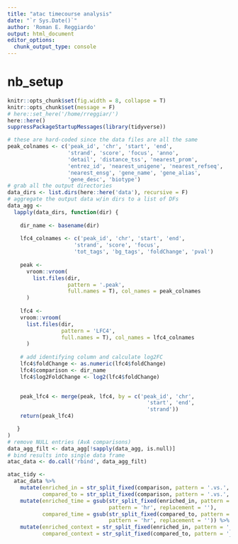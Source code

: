 ```yaml
---
title: "atac timecourse analysis"
date: "`r Sys.Date()`"
author: 'Roman E. Reggiardo'
output: html_document
editor_options: 
  chunk_output_type: console
---
```

# nb_setup
```r
knitr::opts_chunk$set(fig.width = 8, collapse = T)
knitr::opts_chunk$set(message = F)
# here::set_here('/home/rreggiar/')
here::here()
suppressPackageStartupMessages(library(tidyverse))
```

```r
# these are hard-coded since the data files are all the same
peak_colnames <- c('peak_id', 'chr', 'start', 'end',
                   'strand', 'score', 'focus', 'anno',
                   'detail', 'distance_tss', 'nearest_prom',
                   'entrez_id', 'nearest_unigene', 'nearest_refseq',
                   'nearest_ensg', 'gene_name', 'gene_alias', 
                   'gene_desc', 'biotype')
# grab all the output directories
data_dirs <- list.dirs(here::here('data'), recursive = F)
# aggregate the output data w/in dirs to a list of DFs
data_agg <- 
  lapply(data_dirs, function(dir) { 
  
    dir_name <- basename(dir)
    
    lfc4_colnames <- c('peak_id', 'chr', 'start', 'end',
                     'strand', 'score', 'focus', 
                     'tot_tags', 'bg_tags', 'foldChange', 'pval')
    
    peak <- 
      vroom::vroom(
        list.files(dir, 
                   pattern = '.peak',
                   full.names = T), col_names = peak_colnames
      )
    
    lfc4 <- 
    vroom::vroom(
      list.files(dir, 
                 pattern = 'LFC4',
                 full.names = T), col_names = lfc4_colnames
      )
    
    # add identifying column and calculate log2FC
    lfc4$foldChange <- as.numeric(lfc4$foldChange)
    lfc4$comparison <- dir_name
    lfc4$log2FoldChange <- log2(lfc4$foldChange)
    

    peak_lfc4 <- merge(peak, lfc4, by = c('peak_id', 'chr', 
                                            'start', 'end', 
                                            'strand'))
    return(peak_lfc4)

   }
)
# remove NULL entries (AvA comparisons)
data_agg_filt <- data_agg[!sapply(data_agg, is.null)]
# bind results into single data frame
atac_data <- do.call('rbind', data_agg_filt)

atac_tidy <- 
  atac_data %>% 
    mutate(enriched_in = str_split_fixed(comparison, pattern = '.vs.', n = 3)[,1],
           compared_to = str_split_fixed(comparison, pattern = '.vs.', n = 3)[,2]) %>% 
    mutate(enriched_time = gsub(str_split_fixed(enriched_in, pattern = '_', n = 2)[,2], 
                                pattern = 'hr', replacement = ''),
           compared_time = gsub(str_split_fixed(compared_to, pattern = '_', n = 2)[,2], 
                                pattern = 'hr', replacement = '')) %>% 
    mutate(enriched_context = str_split_fixed(enriched_in, pattern = '_', n = 2)[,1],
           compared_context = str_split_fixed(compared_to, pattern = '_', n = 2)[,1])
```

```r

```



